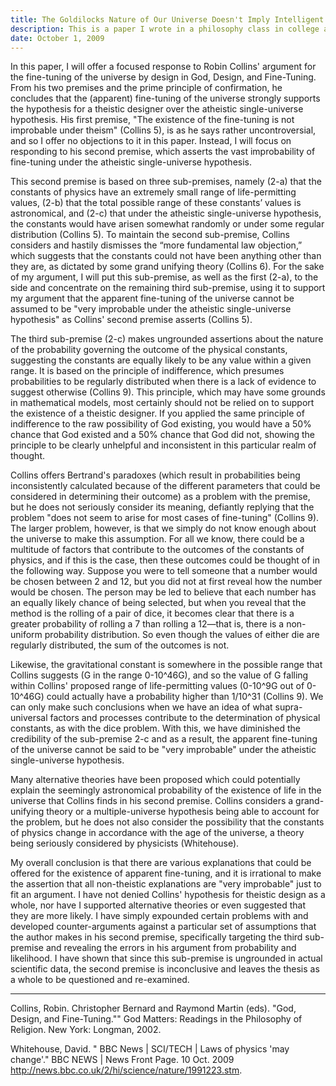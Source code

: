 ```yaml
---
title: The Goldilocks Nature of Our Universe Doesn't Imply Intelligent Design
description: This is a paper I wrote in a philosophy class in college about why there's no particular reason to believe in intelligent design or favor it over other theories.
date: October 1, 2009
---
```


In this paper, I will offer a focused response to Robin Collins' argument for the fine-tuning of the universe by design in God, Design, and Fine-Tuning. From his two premises and the prime principle of confirmation, he concludes that the (apparent) fine-tuning of the universe strongly supports the hypothesis for a theistic designer over the atheistic single-universe hypothesis. His first premise, "The existence of the fine-tuning is not improbable under theism" (Collins 5), is as he says rather uncontroversial, and so I offer no objections to it in this paper. Instead, I will focus on responding to his second premise, which asserts the vast improbability of fine-tuning under the atheistic single-universe hypothesis.

This second premise is based on three sub-premises, namely (2-a) that the constants of physics have an extremely small range of life-permitting values, (2-b) that the total possible range of these constants’ values is astronomical, and (2-c) that under the atheistic single-universe hypothesis, the constants would have arisen somewhat randomly or under some regular distribution (Collins 5). To maintain the second sub-premise, Collins considers and hastily dismisses the “more fundamental law objection,” which suggests that the constants could not have been anything other than they are, as dictated by some grand unifying theory (Collins 6). For the sake of my argument, I will put this sub-premise, as well as the first (2-a), to the side and concentrate on the remaining third sub-premise, using it to support my argument that the apparent fine-tuning of the universe cannot be assumed to be "very improbable under the atheistic single-universe hypothesis" as Collins' second premise asserts (Collins 5).

The third sub-premise (2-c) makes ungrounded assertions about the nature of the probability governing the outcome of the physical constants, suggesting the constants are equally likely to be any value within a given range. It is based on the principle of indifference, which presumes probabilities to be regularly distributed when there is a lack of evidence to suggest otherwise (Collins 9). This principle, which may have some grounds in mathematical models, most certainly should not be relied on to support the existence of a theistic designer. If you applied the same principle of indifference to the raw possibility of God existing, you would have a 50% chance that God existed and a 50% chance that God did not, showing the principle to be clearly unhelpful and inconsistent in this particular realm of thought.

Collins offers Bertrand's paradoxes (which result in probabilities being inconsistently calculated because of the different parameters that could be considered in determining their outcome) as a problem with the premise, but he does not seriously consider its meaning, defiantly replying that the problem "does not seem to arise for most cases of fine-tuning" (Collins 9). The larger problem, however, is that we simply do not know enough about the universe to make this assumption. For all we know, there could be a multitude of factors that contribute to the outcomes of the constants of physics, and if this is the case, then these outcomes could be thought of in the following way. Suppose you were to tell someone that a number would be chosen between 2 and 12, but you did not at first reveal how the number would be chosen. The person may be led to believe that each number has an equally likely chance of being selected, but when you reveal that the method is the rolling of a pair of dice, it becomes clear that there is a greater probability of rolling a 7 than rolling a 12—that is, there is a non-uniform probability distribution. So even though the values of either die are regularly distributed, the sum of the outcomes is not.

Likewise, the gravitational constant is somewhere in the possible range that Collins suggests (G in the range 0-10^46G), and so the value of G falling within Collins' proposed range of life-permitting values (0-10^9G out of 0-10^46G) could actually have a probability higher than 1/10^31 (Collins 9). We can only make such conclusions when we have an idea of what supra-universal factors and processes contribute to the determination of physical constants, as with the dice problem. With this, we have diminished the credibility of the sub-premise 2-c and as a result, the apparent fine-tuning of the universe cannot be said to be "very improbable" under the atheistic single-universe hypothesis.

Many alternative theories have been proposed which could potentially explain the seemingly astronomical probability of the existence of life in the universe that Collins finds in his second premise. Collins considers a grand-unifying theory or a multiple-universe hypothesis being able to account for the problem, but he does not also consider the possibility that the constants of physics change in accordance with the age of the universe, a theory being seriously considered by physicists (Whitehouse).

My overall conclusion is that there are various explanations that could be offered for the existence of apparent fine-tuning, and it is irrational to make the assertion that all non-theistic explanations are "very improbable" just to fit an argument. I have not denied Collins' hypothesis for theistic design as a whole, nor have I supported alternative theories or even suggested that they are more likely. I have simply expounded certain problems with and developed counter-arguments against a particular set of assumptions that the author makes in his second premise, specifically targeting the third sub-premise and revealing the errors in his argument from probability and likelihood. I have shown that since this sub-premise is ungrounded in actual scientific data, the second premise is inconclusive and leaves the thesis as a whole to be questioned and re-examined.

***

Collins, Robin. Christopher Bernard and Raymond Martin (eds). "God, Design, and Fine-Tuning."" God Matters: Readings in the Philosophy of Religion. New York: Longman, 2002.

Whitehouse, David. " BBC News | SCI/TECH | Laws of physics 'may change'." BBC NEWS | News Front Page. 10 Oct. 2009 http://news.bbc.co.uk/2/hi/science/nature/1991223.stm.